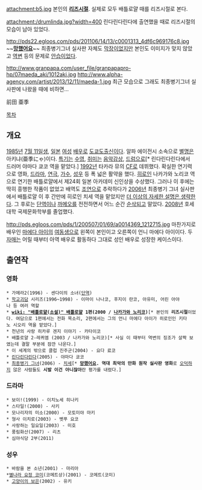 attachment:b5.jpg
본인의 '''[[리즈시절]]'''. 실제로 모두 배틀로얄 때를 리즈시절로 본다. 

attachment:/drumlinda.jpg?width=400
린다린다린다에 출연했을 때로 리즈시절의 모습이 남아 있었다.

http://pds22.egloos.com/pds/201106/14/13/c0001313_4df6c969176c8.jpg
~~'''[[망했어요]]'''~~ 최종병기그녀 실사판 자체도 [[막장]]이었지만 본인도 이미지가 맞지 않았고 [[역변]] 등의 문제로 [[안습]]이었다.

http://www.granpapa.com/user_file/granpapapro-hp/07maeda_aki/1012aki.jpg
http://www.alpha-agency.com/artist/2013/12/11/maeda-1.jpg
최근 모습으로 그래도 최종병기그녀 실사판에 나왔을 때에 비하면...

前田 亜季

[[목차]]
== 개요 ==
[[1985년]] [[7월 11일]]생, [[일본]] [[여성]] [[배우]]로 [[도쿄도]]출신이다. 알파 에이전시 소속으로 [[별명]]은 아키냐(亜季にゃ)이다. [[특기]]는 [[수영]], [[취미]]는 [[음악]]감상, [[드럼]]으로[* 린다린다린다에서 드러머 야마다 쿄코 역을 맡았다.] [[1992년]] 타카라 뮤의 [[CF]]로 데뷔했다. 확실한 연기력으로 영화, [[드라마]], [[연극]], [[가수]], [[성우]] 등 폭 넓은 활약을 했다. [[히로인]] 나카가와 노리코 역으로 연기한 배틀로얄에서 제24회 일본 아카데미 신인상을 수상했다. 그러나 이 후에는 딱히 흥행한 작품이 없었고 배역도 [[조연]]으로 추락하다가 [[2006년]] 최종병기 그녀 실사판에서 배틀로얄 이 후 간만에 히로인 치세 역을 맡았지만 [[더 이상의 자세한 설명은 생략한다]]. 그 후로는 [[단역]]이나 [[까메오]]를 전전하면서 어느 순간 [[순삭]]되고 말았다. [[2008년]] 호세대학 국제문화학부를 졸업했다.

http://pds.egloos.com/pds/1/200507/01/69/a0014369_1212715.jpg
마찬가지로 배우인 [[마에다 아이]]의 [[여동생]]으로 왼쪽이 본인이고 오른쪽이 언니 마에다 아이이다. 두 [[자매]]는 어릴 때부터 아역 배우로 활동하다 그대로 성인 배우로 성장한 케이스이다. 

== 출연작 ==
=== 영화 ===
 * 가메라2(1996) - 센다이의 소녀([[단역]])
 * [[학교괴담]] 시리즈(1996~1998) - 이마이 나나코, 후지이 란코, 아유미, 어린 아야나 등 여러 역할
 * '''[[wiki: "배틀로얄(소설)" 배틀로얄]] 1편(2000 / [[나카가와 노리코]])'''[* 본인의 '''리즈시절'''이었다. 여담으로 1편에서는 전화 목소리, 2편에서는 그의 언니 마에다 아이가 히로인인 키타노 시오리 역을 맡았다.]
 * 천년의 사랑 히카루 겐지 이야기 - 카타이코
 * 배틀로얄 2-레퀴엠 (2003 / 나카가와 노리코)[* 사실 이 때부터 역변의 징조가 살짝 보였는데 결말 부분에 잠깐 나온다.]
 * 이 세계의 밖으로 클럽 진주군(2004) - 요다 료코
 * [[린다린다린다]](2005) - 야마다 쿄코
 * [[최종병기 그녀]](2006) - [[치세]][* '''[[망했어요]].''' '''역대 최악의 만화 원작 실사판 영화'''로 [[오덕]]하지 않은 사람들도 '''시발 이건 아니잖아'''란 평가를 내렸다.]
=== 드라마 ===
 * 보이!(1999) - 이치노세 히나키
 * 스타일!(2000) - 사키
 * 모나리자의 미소(2000) - 모토미야 마키
 * 형사 이치로(2003) - 벳푸 요코
 * 사랑하는 일요일(2003) - 미호
 * 풍림화산(2007) - 리츠
 * 심야식당 2부(2011)
=== 성우 ===
 * 바람을 본 소년(2001) - 마리아
 *[[별나라 요정 코미]](코메트상)(2001) - 코메트(코미)
 * [[고양이의 보은]](2002) - 유키
